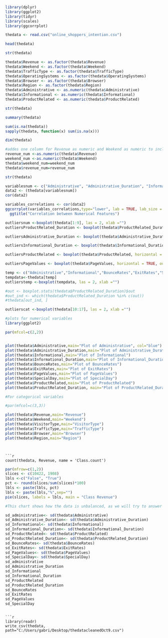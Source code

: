 ```{r}
library(dplyr)
library(ggplot2)
library(tidyr)
library(scales)  
library(ggcorrplot)
```

```{r}
thedata <- read.csv("online_shoppers_intention.csv")
```

```{r}
head(thedata)
```


```{r}
str(thedata)
```


```{r}
thedata$Revenue <- as.factor(thedata$Revenue) 
thedata$Weekend <- as.factor(thedata$Weekend) 
thedata$TrafficType <- as.factor(thedata$TrafficType)
thedata$OperatingSystems <- as.factor(thedata$OperatingSystems)
thedata$Browser <- as.factor(thedata$Browser)
thedata$Region <- as.factor(thedata$Region)
thedata$Administrative <- as.numeric(thedata$Administrative)
thedata$Informational <- as.numeric(thedata$Informational)
thedata$ProductRelated <- as.numeric(thedata$ProductRelated)

str(thedata)
```



```{r}
summary(thedata)
```

```{r}
sum(is.na(thedata))
sapply(thedata, function(x) sum(is.na(x)))
```

```{r}
dim(thedata)
```
```{r}
#addes one column for Revenue as numeric and Weekend as numeric to include them in the correlation matrix for visualization
revenue_num <-as.numeric(thedata$Revenue)
weekend_num <-as.numeric(thedata$Weekend)
thedata$weekend_num=weekend_num
thedata$revenue_num=revenue_num

str(thedata)
```


```{r}
variablesnum <- c("Administrative", "Administrative_Duration", "Informational", "Informational_Duration",	"ProductRelated",	"ProductRelated_Duration",	"BounceRates",	"ExitRates",	"PageValues",	"SpecialDay","revenue_num","weekend_num")
data2 <- (thedata[variablesnum])
cor(data2)
```




```{r}
variables_correlations <- cor(data2) 
ggcorrplot(variables_correlations,type="lower", lab = TRUE, lab_size = 2) + 
  ggtitle("Correlation between Numerical Features")
```
```{r}
outliersnum <-boxplot(thedata[1:9], las = 2, xlab ="")
outliersProductRelated_Duration <- boxplot(thedata$ProductRelated_Duration, horizontal = TRUE, outline = TRUE, main = "Boxplot for ProductRelated_Duration ")

outliersAdministrative_Duration <- boxplot(thedata$Administrative_Duration, horizontal = TRUE, outline = TRUE, main = "Boxplot for Administrative_Duration")

outliersInformational_Duration <- boxplot(thedata$Informational_Duration, horizontal = TRUE, outline = TRUE, main = "Boxplot for Informational_Duration ")

outliersProductRelated <- boxplot(thedata$ProductRelated, horizontal = TRUE, outline = TRUE, main = "Boxplot for ProductRelated ")

outliersPageValues <- boxplot(thedata$PageValues, horizontal = TRUE, outline = TRUE, main = "Boxplot for PageValues ")

temp <- c("Administrative","Informational","BounceRates","ExitRates","SpecialDay")
tempdata<-thedata[temp]
outlierstemp <-boxplot(tempdata, las = 2, xlab ="")

#out <- boxplot.stats(thedata$ProductRelated_Duration)$out
#out_ind <- which(thedata$ProductRelated_Duration %in% c(out))
#thedata[out_ind, ]

outlierscat <-boxplot(thedata[10:17], las = 2, xlab ="")

```


```{r}
#plots for numerical variables
library(ggplot2)

par(mfcol=c(2,2))


plot(thedata$Administrative,main="Plot of Administrative", col="blue")
plot(thedata$Administrative_Duration,main="Plot of Administrative_Duration")
plot(thedata$Informational,main="Plot of Informational")
plot(thedata$Informational_Duration,main="Plot of Informational_Duration")
plot(thedata$BounceRates,main="Plot of BounceRates")
plot(thedata$ExitRates,main="Plot of ExitRates")
plot(thedata$PageValues,main="Plot of PageValues")
plot(thedata$SpecialDay,main="Plot of SpecialDay")
plot(thedata$ProductRelated,main="Plot of ProductRelated")
plot(thedata$ProductRelated_Duration, main="Plot of ProductRelated_Duration")
```
```{r}
#For categorical variables

#par(mfcol=c(3,3))

plot(thedata$Revenue,main="Revenue")
plot(thedata$Weekend,main="Weekend")
plot(thedata$VisitorType,main="VisitorType")
plot(thedata$TrafficType,main="TrafficType")
plot(thedata$Browser,main="Browser")
plot(thedata$Region,main="Region")
```
```


```{r}
count(thedata, Revenue, name = 'Class.count')
```


```{r}
par(mfrow=c(1,2))
slices <- c(10422, 1908)
lbls <-c("False", "True")
pct <- round(slices/sum(slices)*100)
lbls <- paste(lbls, pct)
lbls <- paste(lbls,"%",sep="")
pie(slices, labels = lbls, main = "Class Revenue")

#This chart shows how the data is unbalanced, as we will try to answer how likely a customer will end up puchasing something or not
```



```{r}
sd_administrative<- sd(thedata$Administrative)
sd_Administrative_Duration<- sd(thedata$Administrative_Duration)
sd_Informational<- sd(thedata$Informational)
sd_Informational_Duration<- sd(thedata$Informational_Duration)
sd_ProductRelated<- sd(thedata$ProductRelated)
sd_ProductRelated_Duration<- sd(thedata$ProductRelated_Duration)
sd_BounceRates<- sd(thedata$BounceRates)
sd_ExitRates<- sd(thedata$ExitRates)
sd_PageValues<- sd(thedata$PageValues)
sd_SpecialDay<- sd(thedata$SpecialDay)
sd_administrative
sd_Administrative_Duration
sd_Informational
sd_Informational_Duration
sd_ProductRelated
sd_ProductRelated_Duration
sd_BounceRates
sd_ExitRates
sd_PageValues
sd_SpecialDay
```

```

```{r}
library(readr)
write_csv(thedata, path="C:/Users/gabri/Desktop/thedatacleanedOct9.csv")
```


          

              

